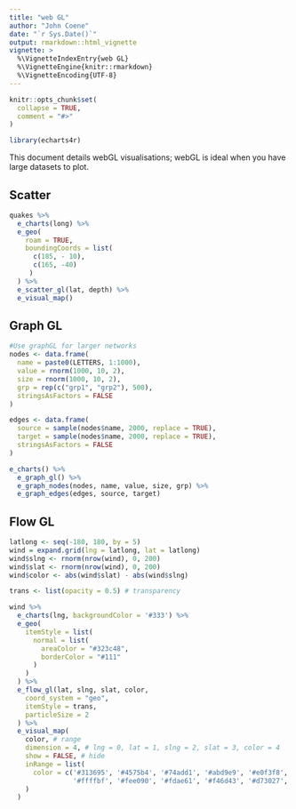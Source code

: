 ```yaml
---
title: "web GL"
author: "John Coene"
date: "`r Sys.Date()`"
output: rmarkdown::html_vignette
vignette: >
  %\VignetteIndexEntry{web GL}
  %\VignetteEngine{knitr::rmarkdown}
  %\VignetteEncoding{UTF-8}
---
```


```r
knitr::opts_chunk$set(
  collapse = TRUE,
  comment = "#>"
)

library(echarts4r)
```

This document details webGL visualisations; webGL is ideal when you have large datasets to plot.

## Scatter 

```r
quakes %>% 
  e_charts(long) %>% 
  e_geo(
    roam = TRUE,
    boundingCoords = list(
      c(185, - 10),
      c(165, -40)
     )
  ) %>% 
  e_scatter_gl(lat, depth) %>% 
  e_visual_map()
```

## Graph GL

```r
#Use graphGL for larger networks
nodes <- data.frame(
  name = paste0(LETTERS, 1:1000),
  value = rnorm(1000, 10, 2),
  size = rnorm(1000, 10, 2),
  grp = rep(c("grp1", "grp2"), 500),
  stringsAsFactors = FALSE
)

edges <- data.frame(
  source = sample(nodes$name, 2000, replace = TRUE),
  target = sample(nodes$name, 2000, replace = TRUE),
  stringsAsFactors = FALSE
)

e_charts() %>% 
  e_graph_gl() %>% 
  e_graph_nodes(nodes, name, value, size, grp) %>% 
  e_graph_edges(edges, source, target)
```

## Flow GL

```r
latlong <- seq(-180, 180, by = 5)
wind = expand.grid(lng = latlong, lat = latlong)
wind$slng <- rnorm(nrow(wind), 0, 200)
wind$slat <- rnorm(nrow(wind), 0, 200)
wind$color <- abs(wind$slat) - abs(wind$slng)

trans <- list(opacity = 0.5) # transparency

wind %>% 
  e_charts(lng, backgroundColor = '#333') %>% 
  e_geo(
    itemStyle = list(
      normal = list(
        areaColor = "#323c48",
        borderColor = "#111"
      )
    )
  ) %>% 
  e_flow_gl(lat, slng, slat, color, 
    coord_system = "geo", 
    itemStyle = trans,
    particleSize = 2
  ) %>% 
  e_visual_map(
    color, # range
    dimension = 4, # lng = 0, lat = 1, slng = 2, slat = 3, color = 4
    show = FALSE, # hide
    inRange = list(
      color = c('#313695', '#4575b4', '#74add1', '#abd9e9', '#e0f3f8', 
                '#ffffbf', '#fee090', '#fdae61', '#f46d43', '#d73027', '#a50026')
    )
  )
```